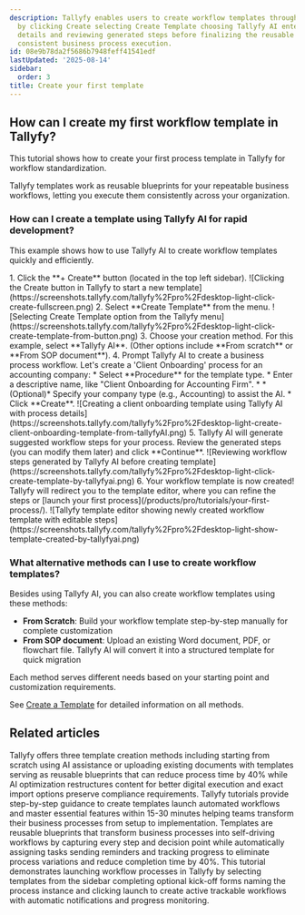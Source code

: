 ```yaml
---
description: Tallyfy enables users to create workflow templates through AI assistance
  by clicking Create selecting Create Template choosing Tallyfy AI entering process
  details and reviewing generated steps before finalizing the reusable blueprint for
  consistent business process execution.
id: 08e9b78da2f5686b7948feff41541edf
lastUpdated: '2025-08-14'
sidebar:
  order: 3
title: Create your first template
---
```



## How can I create my first workflow template in Tallyfy?

This tutorial shows how to create your first process template in Tallyfy for workflow standardization.

Tallyfy templates work as reusable blueprints for your repeatable business workflows, letting you execute them consistently across your organization.

### How can I create a template using Tallyfy AI for rapid development?

This example shows how to use Tallyfy AI to create workflow templates quickly and efficiently.

<Steps>
1.  Click the **+ Create** button (located in the top left sidebar).
    ![Clicking the Create button in Tallyfy to start a new template](https://screenshots.tallyfy.com/tallyfy%2Fpro%2Fdesktop-light-click-create-fullscreen.png)
2.  Select **Create Template** from the menu.
    ![Selecting Create Template option from the Tallyfy menu](https://screenshots.tallyfy.com/tallyfy%2Fpro%2Fdesktop-light-click-create-template-from-button.png)
3.  Choose your creation method. For this example, select **Tallyfy AI**. (Other options include **From scratch** or **From SOP document**).
4.  Prompt Tallyfy AI to create a business process workflow. Let's create a 'Client Onboarding' process for an accounting company:
    *   Select **Procedure** for the template type.
    *   Enter a descriptive name, like "Client Onboarding for Accounting Firm".
    *   *(Optional)* Specify your company type (e.g., Accounting) to assist the AI.
    *   Click **Create**.
        ![Creating a client onboarding template using Tallyfy AI with process details](https://screenshots.tallyfy.com/tallyfy%2Fpro%2Fdesktop-light-create-client-onboarding-template-from-tallyfyAI.png)
5.  Tallyfy AI will generate suggested workflow steps for your process. Review the generated steps (you can modify them later) and click **Continue**.
    ![Reviewing workflow steps generated by Tallyfy AI before creating template](https://screenshots.tallyfy.com/tallyfy%2Fpro%2Fdesktop-light-click-create-template-by-tallyfyai.png)
6.  Your workflow template is now created! Tallyfy will redirect you to the template editor, where you can refine the steps or [launch your first process](/products/pro/tutorials/your-first-process/).
    ![Tallyfy template editor showing newly created workflow template with editable steps](https://screenshots.tallyfy.com/tallyfy%2Fpro%2Fdesktop-light-show-template-created-by-tallyfyai.png)
</Steps>

### What alternative methods can I use to create workflow templates?

Besides using Tallyfy AI, you can also create workflow templates using these methods:

*   **From Scratch**: Build your workflow template step-by-step manually for complete customization
*   **From SOP document**: Upload an existing Word document, PDF, or flowchart file. Tallyfy AI will convert it into a structured template for quick migration

Each method serves different needs based on your starting point and customization requirements.

See [Create a Template](/products/pro/documenting/templates/create-template/) for detailed information on all methods.


## Related articles
<CardGrid>
<LinkTitleCard header="<b>Templates > Create templates</b>" href="/products/pro/documenting/templates/create-template/" > Tallyfy offers three template creation methods including starting from scratch using AI assistance or uploading existing documents with templates serving as reusable blueprints that can reduce process time by 40% while AI optimization restructures content for better digital execution and exact import options preserve compliance requirements. </LinkTitleCard>
<LinkTitleCard header="<b>Pro > Getting started</b>" href="/products/pro/tutorials/" > Tallyfy tutorials provide step-by-step guidance to create templates launch automated workflows and master essential features within 15-30 minutes helping teams transform their business processes from setup to implementation. </LinkTitleCard>
<LinkTitleCard header="<b>Documenting > Templates</b>" href="/products/pro/documenting/templates/" > Templates are reusable blueprints that transform business processes into self-driving workflows by capturing every step and decision point while automatically assigning tasks sending reminders and tracking progress to eliminate process variations and reduce completion time by 40%. </LinkTitleCard>
<LinkTitleCard header="<b>Tutorials > Launch a process</b>" href="/products/pro/tutorials/your-first-process/" > This tutorial demonstrates launching workflow processes in Tallyfy by selecting templates from the sidebar completing optional kick-off forms naming the process instance and clicking launch to create active trackable workflows with automatic notifications and progress monitoring. </LinkTitleCard>
</CardGrid>